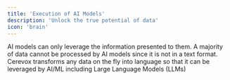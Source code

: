```yaml
---
title: 'Execution of AI Models'
description: 'Unlock the true potential of data'
icon: 'brain'
---
```


AI models can only leverage the information presented to them. A majority of data cannot be processed by AI models since it is not in a text format. Cerevox transforms any data on the fly into language so that it can be leveraged by AI/ML including Large Language Models (LLMs)
